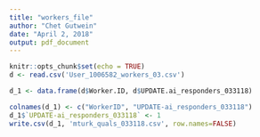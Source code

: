 ```yaml
---
title: "workers_file"
author: "Chet Gutwein"
date: "April 2, 2018"
output: pdf_document
---
```


```r
knitr::opts_chunk$set(echo = TRUE)
d <- read.csv('User_1006582_workers_03.csv')
```

```r
d_1 <- data.frame(d$Worker.ID, d$UPDATE.ai_responders_033118)
```
```r
colnames(d_1) <- c("WorkerID", "UPDATE-ai_responders_033118")
d_1$`UPDATE-ai_responders_033118` <- 1
write.csv(d_1, 'mturk_quals_033118.csv', row.names=FALSE)
```


